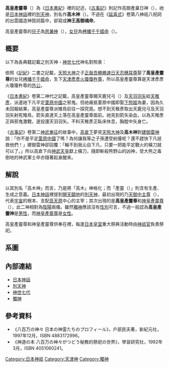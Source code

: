 {{Infobox deity|type=japanese|name=高御産巣日神|deity_of=诞生、創造之神<br />[[造化三神|造化三神]]<br />[[別天津神|別天津神]] 第2代|predecessor=[[天御中主神|天御中主神]]|successor=[[神產巢日神|神產巢日神]]|affiliation=[[天津神|天津神]]|other_names=高皇産霊尊、高木神、高木大神<br />神王高御魂命、高魂命、高御魂尊<br />高彌牟須比命、高御牟須比乃命|children=思金神、万幡豊秋津師比賣命<br />天活玉命、天櫛玉命、少彦名命<br />三穂津姫、天神立命|ethnic_group=[[天皇家|天皇家]]、阿智氏、知知夫国造<br />鴨県主、葛城国造、比多国造<br />役氏、葛城山田氏、祝部氏<br />中島県主、山背久我氏、[[忌部氏|忌部氏]]<br />穴師神主、日置部氏、工氏、白堤氏<br />小山氏、鳥取氏、三島県主、日奉氏|temples=高木神社、高天彦神社 等}}'''高皇產靈尊'''（{{lang|ja|たかみむすび の みこと}}）為《[[日本書紀|日本書紀]]》裡的記述，《[[古事記|古事記]]》則記作高御產巢日神（{{lang|ja|たかみむすび の かみ}}），祂是[[日本神話|日本神話]]裡的[[別天神|別天神]]，別名作'''高木神'''（{{lang|ja|たかき の かみ}}）。不過在《[[延喜式|延喜式]]》卷第八神祇八祝詞的出雲國造神賀詞篇中，卻寫成'''神王高御魂命'''。

高皇產靈尊的[[兒子|兒子]]為[[思兼神|思兼神]]（{{lang|ja|おもひかね の かみ}}），[[女兒|女兒]]為[[栲幡千千姬命|栲幡千千姬命]]（{{lang|ja|たくはたちぢひめ の みこと}}）。

== 概要 ==
以下為各典籍記載之別天神・[[神世七代|神世七代]]神名對照表：

{{神世七代對照表}}

依照《[[記紀|記紀]]》二書之記載，[[天照大神|天照大神]]之子[[正哉吾勝勝速日天忍穗耳尊|正哉吾勝勝速日天忍穗耳尊]]娶了'''高皇產靈尊'''的女兒[[栲幡千千姬命|栲幡千千姬命]]，生下[[天津彥彥火瓊瓊杵尊|天津彥彥火瓊瓊杵尊]]，所以高皇產靈尊算是天津彥彥火瓊瓊杵尊的[[祖父母|外公]]。

《[[日本書紀|日本書紀]]》卷第二神代之記載，高皇產靈尊賜天鹿兒弓（{{lang|ja|あめのかごゆみ}}）及[[天羽羽矢|天羽羽矢]]給[[天稚彥|天稚彥]]，派遣祂下凡平定[[葦原中國|葦原中國]]之邪鬼。但祂甫抵葦原中國即娶[[下照姬|下照姬]]為妻，因為久未回報結果，高皇產靈尊派雉鳥前往一探究竟。想不到天稚彥取出天鹿兒弓及天羽羽矢射死雉鳥，箭矢直達天上落在高皇產靈尊面前。祂見到箭矢染血，以為天稚彥正與邪鬼激戰，遂投還天羽羽矢。不料天稚彥正臥床休息，胸膛中矢身亡。

《[[古事記|古事記]]》卷第二[[神武東征|神武東征]]的故事中，[[高倉下|高倉下]]夢見[[天照大神|天照大神]]及'''高木神'''對[[建御雷|建御雷神]]說：「你不是平定[[葦原中國|葦原中國]]了嗎？為何讓我等之子孫遭受紛擾呢？還不趕快下凡拯救他們！」建御雷神卻回覆：「輪不到我沁自下凡，只要一把能平定戰火的橫刀就可以了。」所以高倉下向[[神武天皇|神武天皇]]獻上橫刀，隨即斬殺熊野山的凶神，受大熊之毒倒地的神武軍士卒亦隨著起身醒來。

== 解說 ==
以其別名「高木神」而言，乃是將「高木」神格化；而「產靈（{{lang|ja|むすひ}}）」則含有生產、生成之意義。[[日本神話|日本神話]]裡提到[[日本神話#天地開闢時期|開天闢地]]的[[別天神|別天神]]，最初出現的乃[[天御中主尊|天御中主尊]]（{{lang|ja|あまのみなかぬし の みこと}}），代表[[宇宙|宇宙]]的根本、支配[[高天原|高天原]]中心的主宰；其次出現的是'''高皇產靈尊'''和[[神皇產靈尊|神皇產靈尊]]（{{lang|ja|かむみむすひ の みこと}}），此二神相對為[[陰陽|陰陽]]兩儀。雖然[[獨神|獨神]]應該沒有[[性別|性別]]可言，不過一般認為'''高皇產靈神'''是[[男性|男性]]，而[[神皇產靈尊|神皇產靈尊]]是[[女性|女性]]。

高皇產靈尊和神皇產靈尊供奉在{{link-ja|八神殿|八神殿}}裡，每逢[[日本皇室|日本皇室]]重大祭典活動時由[[神祇官|神祇官]]負責祭祀。

== 系圖 ==
{{日本皇室黎明期}}

== 內部連結 ==
* [[日本神話|日本神話]]
* [[別天神|別天神]]
* [[神世七代|神世七代]]
* [[獨神|獨神]]

== 參考資料 ==
* 《八百万の神々 日本の神霊たちのプロフィール》，戶部民夫著，新紀元社，1997年12月，ISBN 4883172996。
* 《神道の本 八百万の神々がつどう秘教的祭祀の世界》，學習研究社，1992年3月，ISBN 4051060241。

[[Category:日本神祇|Category:日本神祇]]
[[Category:天津神|Category:天津神]]
[[Category:獨神|Category:獨神]]